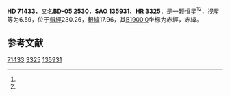 {{Starbox begin
| name = HD 71433
}}
{{Starbox observe
| epoch = [[J2000.0|J2000.0]]
| constell = {{星座名待查}}<ref name=SIMBAD>{{cite web
 | url=http://simbad.u-strasbg.fr/simbad/sim-id?Ident=HR+3325
 | title =Pulsating variable Star
 | publisher=Centre de Données astronomiques de Strasbourg
 | work=SIMBAD
 | accessdate=2012-07-13}}</ref><ref name=DATA>{{cite web
 | url=http://vizier.u-strasbg.fr/viz-bin/VizieR-5?-out.add=.&-source=5050&-corr=PK=HR&-out.max=9999&HR=3325
 | title=VizieR Detailed Page
 | accessdate=2012-07-13
 | archive-date=2016-03-04
 | archive-url=https://web.archive.org/web/20160304235841/http://vizier.u-strasbg.fr/viz-bin/VizieR-5?-out.add=.&-source=5050&-corr=PK=HR&-out.max=9999&HR=3325
 | dead-url=no
 }}</ref>
| 星官 = 
| ra = {{RA|8|27|17.2}}<ref name=SIMBAD /><ref name=DATA />
| dec = {{DEC|-6|24|35}}<ref name=SIMBAD /><ref name=DATA />
| appmag_v = 6.59<ref name=SIMBAD /><ref name=DATA />
}}
{{Starbox character
| class = F4III<ref name=SIMBAD /><ref name=DATA />
| b-v = 0.51<ref name=SIMBAD /><ref name=DATA />
| u-b = 0.06<ref name=SIMBAD /><ref name=DATA />
| r-i = <ref name=SIMBAD /><ref name=DATA />
| variable = 
}}
{{Starbox astrometry
| radial_v = 0.06
| prop_mo_ra = 7
| parallax = 
| p_error = 
}}
{{Starbox catalog
| names =BD-05 2530，[[SAO星表|SAO]] 135931，[[HD星表|HD]] 71433，[[HR星表|HR]] 3325}}
{{Starbox reference |Simbad=HR+3325}}
{{Starbox end}}

'''HD 71433'''，又名'''BD-05 2530'''，'''SAO 135931'''、'''HR 3325'''，是一颗恒星<ref name=SIMBAD /><ref name=DATA />，视星等为6.59，位于[[銀道座標系|銀經]]230.26，[[銀道座標系|銀緯]]17.96，其[[B1900.0|B1900.0]]坐标为赤經{{RA|8|22|21.9}}，赤緯{{DEC|-6|17.96|47}}。

== 参考文献 ==
{{reflist}}

{{star-stub}}

[[Category:HD和HDE天體|71433]]
[[Category:HR天體|3325]]
[[Category:SAO天體|135931]]